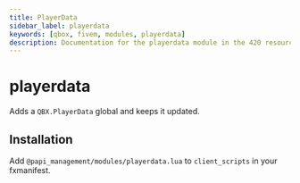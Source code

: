 ```yaml
---
title: PlayerData
sidebar_label: playerdata
keywords: [qbox, fivem, modules, playerdata]
description: Documentation for the playerdata module in the 420 resource. This module provides functionality for managing and updating player data through the QBX.PlayerData global variable, available on the client side.
---
```


# playerdata

Adds a `QBX.PlayerData` global and keeps it updated.

## Installation

Add `@papi_management/modules/playerdata.lua` to `client_scripts` in your fxmanifest.